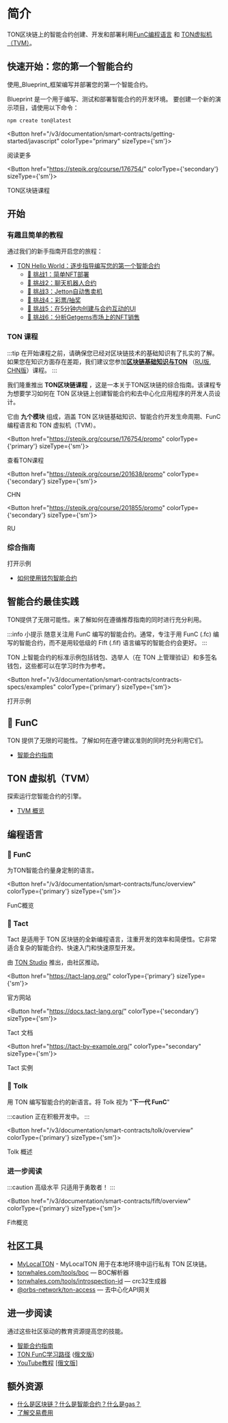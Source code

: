 
# 简介

TON区块链上的智能合约创建、开发和部署利用[FunC编程语言](/v3/documentation/smart-contracts/overview#-func) 和 [TON虚拟机（TVM）](/v3/documentation/smart-contracts/overview#ton-virtual-machine-tvm)。

## 快速开始：您的第一个智能合约

使用_Blueprint_框架编写并部署您的第一个智能合约。

Blueprint 是一个用于编写、测试和部署智能合约的开发环境。
要创建一个新的演示项目，请使用以下命令：

```bash
npm create ton@latest
```

<Button href="/v3/documentation/smart-contracts/getting-started/javascript" colorType="primary" sizeType={'sm'}>

阅读更多

</Button>

<Button href="https://stepik.org/course/176754/" colorType={'secondary'} sizeType={'sm'}>

TON区块链课程

</Button>

## 开始

### 有趣且简单的教程

通过我们的新手指南开启您的旅程：

- [TON Hello World：逐步指导编写您的第一个智能合约](https://ton-community.github.io/tutorials/02-contract/)
  - [🚩 挑战1：简单NFT部署](https://github.com/romanovichim/TONQuest1)
  - [🚩 挑战2：聊天机器人合约](https://github.com/romanovichim/TONQuest2)
  - [🚩 挑战3：Jetton自动售卖机](https://github.com/romanovichim/TONQuest3)
  - [🚩 挑战4：彩票/抽奖](https://github.com/romanovichim/TONQuest4)
  - [🚩 挑战5：在5分钟内创建与合约互动的UI](https://github.com/romanovichim/TONQuest5)
  - [🚩 挑战6：分析Getgems市场上的NFT销售](https://github.com/romanovichim/TONQuest6)

### TON 课程

:::tip
在开始课程之前，请确保您已经对区块链技术的基础知识有了扎实的了解。如果您在知识方面存在差距，我们建议您参加[**区块链基础知识与TON**](https://stepik.org/course/201294/promo) （[RU版](https://stepik.org/course/202221/), [CHN版](https://stepik.org/course/200976/)）课程。
:::

我们隆重推出 **TON区块链课程** ，这是一本关于TON区块链的综合指南。该课程专为想要学习如何在 TON 区块链上创建智能合约和去中心化应用程序的开发人员设计。

它由 **九个模块** 组成，涵盖 TON 区块链基础知识、智能合约开发生命周期、FunC 编程语言和 TON 虚拟机（TVM）。

<Button href="https://stepik.org/course/176754/promo"
        colorType={'primary'} sizeType={'sm'}>

查看TON课程

</Button>

<Button href="https://stepik.org/course/201638/promo"
        colorType={'secondary'} sizeType={'sm'}>

CHN

</Button>

<Button href="https://stepik.org/course/201855/promo"
        colorType={'secondary'} sizeType={'sm'}>

RU

</Button>

### 综合指南

打开示例

- [如何使用钱包智能合约](/v3/guidelines/smart-contracts/howto/wallet)

## 智能合约最佳实践

TON提供了无限可能性。来了解如何在遵循推荐指南的同时进行充分利用。

:::info 小提示
随意关注用 FunC 编写的智能合约。通常，专注于用 FunC (.fc) 编写的智能合约，而不是用较低级的 Fift (.fif) 语言编写的智能合约会更好。
:::

TON 上智能合约的标准示例包括钱包、选举人（在 TON 上管理验证）和多签名钱包，这些都可以在学习时作为参考。

<Button href="/v3/documentation/smart-contracts/contracts-specs/examples" colorType={'primary'} sizeType={'sm'}>

打开示例

</Button>

## 📘 FunC

TON 提供了无限的可能性。了解如何在遵守建议准则的同时充分利用它们。

- [智能合约指南](/v3/guidelines/smart-contracts/guidelines)

## TON 虚拟机（TVM）

探索运行您智能合约的引擎。

- [TVM 概览](/v3/文档/tvm/tvm-overview)

## 编程语言

### 📘 FunC

为TON智能合约量身定制的语言。

<Button href="/v3/documentation/smart-contracts/func/overview" colorType={'primary'} sizeType={'sm'}>

FunC概览

</Button>

### 📒 Tact

Tact 是适用于 TON 区块链的全新编程语言，注重开发的效率和简便性。它非常适合复杂的智能合约、快速入门和快速原型开发。

由 [TON Studio](https://tonstudio.io) 推出，由社区推动。

<Button href="https://tact-lang.org/"
        colorType={'primary'} sizeType={'sm'}>

官方网站

</Button>

<Button href="https://docs.tact-lang.org/"
        colorType={'secondary'} sizeType={'sm'}>

Tact 文档

</Button>

<Button href="https://tact-by-example.org/"
        colorType="secondary" sizeType={'sm'}>

Tact 实例

</Button>

### 📗 Tolk

用 TON 编写智能合约的新语言。将 Tolk 视为 "**下一代 FunC**"

:::caution
正在积极开发中。
:::

<Button href="/v3/documentation/smart-contracts/tolk/overview" colorType={'primary'} sizeType={'sm'}>

Tolk 概述

</Button>

### 进一步阅读

:::caution 高级水平
只适用于勇敢者！
:::

<Button href="/v3/documentation/smart-contracts/fift/overview" colorType={'primary'} sizeType={'sm'}>

Fift概览

</Button>

## 社区工具

- [MyLocalTON](/v3/guidelines/nodes/running-nodes/running-a-local-ton) - MyLocalTON 用于在本地环境中运行私有 TON 区块链。
- [tonwhales.com/tools/boc](https://tonwhales.com/tools/boc) — BOC解析器
- [tonwhales.com/tools/introspection-id](https://tonwhales.com/tools/introspection-id) — crc32生成器
- [@orbs-network/ton-access](https://www.orbs.com/ton-access/) — 去中心化API网关

## 进一步阅读

通过这些社区驱动的教育资源提高您的技能。

- [智能合约指南](/v3/guidelines/smart-contracts/guidelines)
- [TON FunC学习路径](https://blog.ton.org/func-journey) ([俄文版](https://github.com/romanovichim/TonFunClessons_ru))
- [YouTube教程](https://www.youtube.com/@TONDevStudy) [[俄文版]](https://www.youtube.com/@WikiMar)

## 额外资源

- [什么是区块链？什么是智能合约？什么是gas？](https://blog.ton.org/what-is-blockchain)
- [了解交易费用](/v3/guidelines/smart-contracts/fee-calculation)
